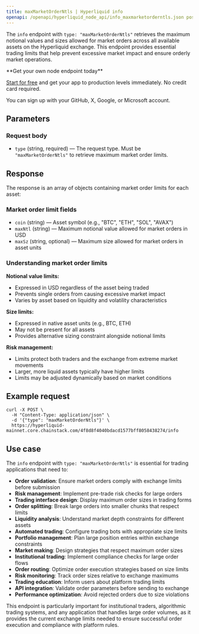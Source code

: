 ```yaml
---
title: maxMarketOrderNtls | Hyperliquid info
openapi: /openapi/hyperliquid_node_api/info_maxmarketorderntls.json post /4f8d8f4040bdacd1577bff8058438274/info
---
```


The `info` endpoint with `type: "maxMarketOrderNtls"` retrieves the maximum notional values and sizes allowed for market orders across all available assets on the Hyperliquid exchange. This endpoint provides essential trading limits that help prevent excessive market impact and ensure orderly market operations.

<Check>
**Get your own node endpoint today**

[Start for free](https://console.chainstack.com/) and get your app to production levels immediately. No credit card required.

You can sign up with your GitHub, X, Google, or Microsoft account.
</Check>

## Parameters

### Request body

* `type` (string, required) — The request type. Must be `"maxMarketOrderNtls"` to retrieve maximum market order limits.

## Response

The response is an array of objects containing market order limits for each asset:

### Market order limit fields

* `coin` (string) — Asset symbol (e.g., "BTC", "ETH", "SOL", "AVAX")
* `maxNtl` (string) — Maximum notional value allowed for market orders in USD
* `maxSz` (string, optional) — Maximum size allowed for market orders in asset units

### Understanding market order limits

**Notional value limits:**
- Expressed in USD regardless of the asset being traded
- Prevents single orders from causing excessive market impact
- Varies by asset based on liquidity and volatility characteristics

**Size limits:**
- Expressed in native asset units (e.g., BTC, ETH)
- May not be present for all assets
- Provides alternative sizing constraint alongside notional limits

**Risk management:**
- Limits protect both traders and the exchange from extreme market movements
- Larger, more liquid assets typically have higher limits
- Limits may be adjusted dynamically based on market conditions

## Example request

```shell Shell
curl -X POST \
  -H "Content-Type: application/json" \
  -d '{"type": "maxMarketOrderNtls"}' \
  https://hyperliquid-mainnet.core.chainstack.com/4f8d8f4040bdacd1577bff8058438274/info
```

## Use case

The `info` endpoint with `type: "maxMarketOrderNtls"` is essential for trading applications that need to:

* **Order validation**: Ensure market orders comply with exchange limits before submission
* **Risk management**: Implement pre-trade risk checks for large orders
* **Trading interface design**: Display maximum order sizes in trading forms
* **Order splitting**: Break large orders into smaller chunks that respect limits
* **Liquidity analysis**: Understand market depth constraints for different assets
* **Automated trading**: Configure trading bots with appropriate size limits
* **Portfolio management**: Plan large position entries within exchange constraints
* **Market making**: Design strategies that respect maximum order sizes
* **Institutional trading**: Implement compliance checks for large order flows
* **Order routing**: Optimize order execution strategies based on size limits
* **Risk monitoring**: Track order sizes relative to exchange maximums
* **Trading education**: Inform users about platform trading limits
* **API integration**: Validate order parameters before sending to exchange
* **Performance optimization**: Avoid rejected orders due to size violations

This endpoint is particularly important for institutional traders, algorithmic trading systems, and any application that handles large order volumes, as it provides the current exchange limits needed to ensure successful order execution and compliance with platform rules.
